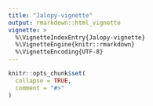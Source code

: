 ```yaml
---
title: "Jalopy-vignette"
output: rmarkdown::html_vignette
vignette: >
  %\VignetteIndexEntry{Jalopy-vignette}
  %\VignetteEngine{knitr::rmarkdown}
  %\VignetteEncoding{UTF-8}
---
```


```r
knitr::opts_chunk$set(
  collapse = TRUE,
  comment = "#>"
)
```
